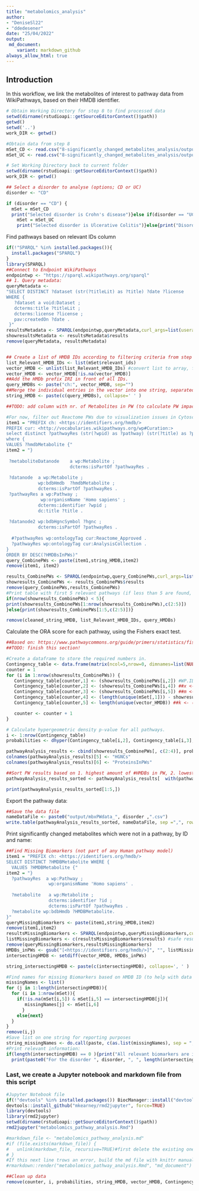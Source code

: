 ```yaml
---
title: "metabolomics_analysis"
author: 
- "DeniseSl22"
- "ddedesener"
date: "25/04/2022"
output:
 md_document:
    variant: markdown_github
always_allow_html: true
---
```


## Introduction
In this workflow, we link the metabolites of interest to pathway data from WikiPathways, based on their HMDB identifier.

```r
# Obtain Working Directory for step 8 to find processed data
setwd(dirname(rstudioapi::getSourceEditorContext()$path))
getwd()
setwd('..')
work_DIR <- getwd()

#Obtain data from step 8
mSet_CD <- read.csv("8-significantly_changed_metabolites_analysis/output/mbxData_CD.csv", na.strings=c("", "NA"))
mSet_UC <- read.csv("8-significantly_changed_metabolites_analysis/output/mbxData_UC.csv", na.strings=c("", "NA"))

# Set Working Directory back to current folder
setwd(dirname(rstudioapi::getSourceEditorContext()$path))
work_DIR <- getwd()

## Select a disorder to analyse (options; CD or UC)
disorder <- "CD"

if (disorder == "CD") {
  mSet = mSet_CD 
  print("Selected disorder is Crohn's disease")}else if(disorder == "UC"){ 
    mSet = mSet_UC
    print("Selected disorder is Ulcerative Colitis")}else{print("Disorder not Recognised")}
```
Find pathways based on relevant IDs column
```r
if(!"SPARQL" %in% installed.packages()){
  install.packages("SPARQL")
}
library(SPARQL)
##Connect to Endpoint WikiPathways
endpointwp <- "https://sparql.wikipathways.org/sparql"
## 1. Query metadata:
queryMetadata <-
"SELECT DISTINCT ?dataset (str(?titleLit) as ?title) ?date ?license 
WHERE {
   ?dataset a void:Dataset ;
   dcterms:title ?titleLit ;
   dcterms:license ?license ;
   pav:createdOn ?date .
 }"
resultsMetadata <- SPARQL(endpointwp,queryMetadata,curl_args=list(useragent=R.version.string))
showresultsMetadata <- resultsMetadata$results
remove(queryMetadata, resultsMetadata)


## Create a list of HMDB IDs according to filtering criteria from step 8.
list_Relevant_HMDB_IDs <- list(mSet$relevant_ids)
vector_HMDB <- unlist(list_Relevant_HMDB_IDs) #convert list to array, for traversing the data to a SPARQL query later on
vector_HMDB <- vector_HMDB[!is.na(vector_HMDB)]
##Add the HMDb prefix IRI in front of all IDs.
query_HMDBs <- paste("ch:", vector_HMDB, sep="")
##Merge the individual entries in the vector into one string, separated by a space
string_HMDB <- paste(c(query_HMDBs), collapse=' ' )

##TODO: add column with nr. of Metabolites in PW (to calculate PW impact)

#For now, filter out Reactome PWs due to visualization issues in Cytoscape.
item1 = "PREFIX ch: <https://identifiers.org/hmdb/>
PREFIX cur: <http://vocabularies.wikipathways.org/wp#Curation:>
select distinct ?pathwayRes (str(?wpid) as ?pathway) (str(?title) as ?pathwayTitle) (count(distinct ?hmdbMetabolite) AS ?HMDBsInPWs) (count(distinct ?metaboliteDatanode) AS ?TotalMetabolitesinPW) (GROUP_CONCAT(DISTINCT fn:substring(?hgnc,37);separator=' ') AS ?Proteins) (count(distinct ?hgnc) AS ?ProteinsInPWs) (GROUP_CONCAT(DISTINCT fn:substring(?hmdbMetabolite,30);separator=' ') AS ?includedHMDBs)
where {
VALUES ?hmdbMetabolite {"
item2 = "}
 
 ?metaboliteDatanode	a wp:Metabolite ;
                        dcterms:isPartOf ?pathwayRes .
 
 ?datanode	a wp:Metabolite ;          
           	wp:bdbHmdb  ?hmdbMetabolite ;
    		dcterms:isPartOf ?pathwayRes .
 ?pathwayRes a wp:Pathway ;
             wp:organismName 'Homo sapiens' ; 
    		dcterms:identifier ?wpid ;
    		dc:title ?title .
    		
 ?datanode2 wp:bdbHgncSymbol ?hgnc ;
    		dcterms:isPartOf ?pathwayRes .
    		
  #?pathwayRes wp:ontologyTag cur:Reactome_Approved . 
  ?pathwayRes wp:ontologyTag cur:AnalysisCollection .   		
}
ORDER BY DESC(?HMDBsInPWs)"
query_CombinePWs <- paste(item1,string_HMDB,item2)
remove(item1, item2)

results_CombinePWs <- SPARQL(endpointwp,query_CombinePWs,curl_args=list(useragent=R.version.string))
showresults_CombinePWs <- results_CombinePWs$results
remove(query_CombinePWs,results_CombinePWs)
#Print table with first 5 relevant pathways (if less than 5 are found, print only those)
if(nrow(showresults_CombinePWs) < 5){
print(showresults_CombinePWs[1:nrow(showresults_CombinePWs),c(2:5)])
}else{print(showresults_CombinePWs[1:5,c(2:5)])}

remove(cleaned_string_HMDB, list_Relevant_HMDB_IDs, query_HMDBs)
```
Calculate the ORA score for each pathway, using the Fishers exact test.
```r
##Based on: https://www.pathwaycommons.org/guide/primers/statistics/fishers_exact_test/
##TODO: finish this section!

#Create a dataframe to store the required numbers in.
Contingency_table <- data.frame(matrix(ncol=5,nrow=0, dimnames=list(NULL, c("WP.ID", "x", "m", "n", "k"))))
counter = 1
for (i in 1:nrow(showresults_CombinePWs)) {
   Contingency_table[counter,1] <- (showresults_CombinePWs[i,2]) #WP.ID
   Contingency_table[counter,2] <- (showresults_CombinePWs[i,4]) ##x <- (number4) #Total differentially changed metabolites, also in a PW. (HMDBsInPWs)
   Contingency_table[counter,3] <- (showresults_CombinePWs[i,5]) ##m <- (number) #Total Metabolites in PW (TotalMetabolitesinPW)
   Contingency_table[counter,4] <- (length(unique(mSet[,1])) - showresults_CombinePWs[i,4]) ##n <- (number2) #Total Metabolites measured not in PW (DISTINCT all_HMDB - HMDBsInPWs)
   Contingency_table[counter,5] <- length(unique(vector_HMDB)) ##k <- (number3) #Total differentially changed metabolites. (DISTINCT vector_HMDB)

   counter <- counter + 1
}

# Calculate hypergeometric density p-value for all pathways.
i <- 1:nrow(Contingency_table)
probabilities <- dhyper(Contingency_table[i,2], Contingency_table[i,3], Contingency_table[i,4], Contingency_table[i,5], log = FALSE)

pathwayAnalysis_results <- cbind(showresults_CombinePWs[, c(2:4)], probabilities, showresults_CombinePWs[, c(6,7)])
colnames(pathwayAnalysis_results)[5] <- "HGNCs"
colnames(pathwayAnalysis_results)[6] <- "ProteinsInPWs"

##Sort PW results based on 1. highest amount of #HMDBs in PW, 2. lowest p-values,  3. highest amouny of proteins in PW (which might be relevant for transcriptomics analysis later)
pathwayAnalysis_results_sorted <- pathwayAnalysis_results[  with(pathwayAnalysis_results, order(-HMDBsInPWs, probabilities, -ProteinsInPWs)),]

print(pathwayAnalysis_results_sorted[1:5,])
```
Export the pathway data:
```r
##Save the data file
nameDataFile <- paste0("output/mbxPWdata_", disorder ,".csv")
write.table(pathwayAnalysis_results_sorted, nameDataFile, sep =",", row.names = FALSE)
```

Print significantly changed metabolites which were not in a pathway, by ID and name:
```r
##Find Missing Biomarkers (not part of any Human pathway model)
item1 = "PREFIX ch: <https://identifiers.org/hmdb/>
SELECT DISTINCT ?HMDBMetabolite WHERE {
  VALUES ?HMDBMetabolite {"
item2 = "}
  ?pathwayRes  a wp:Pathway ;
             	wp:organismName 'Homo sapiens' .
  
  ?metabolite 	a wp:Metabolite ;
                dcterms:identifier ?id ;
                dcterms:isPartOf ?pathwayRes .
  ?metabolite wp:bdbHmdb ?HMDBMetabolite.
}"
queryMissingBiomarkers <- paste(item1,string_HMDB,item2)
remove(item1,item2)
resultsMissingBiomarkers <- SPARQL(endpointwp,queryMissingBiomarkers,curl_args=list(useragent=R.version.string))
listMissingBiomarkers <- c(resultsMissingBiomarkers$results) #safe results as list for comparison.
remove(queryMissingBiomarkers,resultsMissingBiomarkers)
HMDBs_inPWs <- gsub("[<https://identifiers.org/hmdb/>]", "", listMissingBiomarkers) #HMDB IDs IRI cleanup
intersectingHMDB <- setdiff(vector_HMDB, HMDBs_inPWs)

string_intersectingHMDB <- paste(c(intersectingHMDB), collapse=', ' )

#Find names for missing Biomarkers based on HMDB ID (to help with data understanding and curation)
missingNames <- list()
for (j in 1:length(intersectingHMDB)){
  for (i in 1:nrow(mSet)){
    if(!is.na(mSet[i,5]) & mSet[i,5] == intersectingHMDB[j]){
       missingNames[j] <- mSet[i,6]
      }
    else{next}
  }
}
remove(i,j)
#Save list on one string for reporting purposes
string_missingNames <- do.call(paste, c(as.list(missingNames), sep = ", "))
#Print relevant information:
if(length(intersectingHMDB) == 0 ){print("All relevant biomarkers are in a pathway!")} else{
  print(paste0("For the disorder ", disorder, ", ", length(intersectingHMDB), " biomarkers are not in a pathway; with the following HMDB IDs: " , string_intersectingHMDB, "; with the following Database names: ", string_missingNames))}
```
### Last, we create a Jupyter notebook and markdown file from this script
```r
#Jupyter Notebook file
if(!"devtools" %in% installed.packages()) BiocManager::install("devtools")
devtools::install_github("mkearney/rmd2jupyter", force=TRUE)
library(devtools)
library(rmd2jupyter)
setwd(dirname(rstudioapi::getSourceEditorContext()$path))
rmd2jupyter("metabolomics_pathway_analysis.Rmd")

#markdown_file <- "metabolomics_pathway_analysis.md"
#if (file.exists(markdown_file)) {
#   unlink(markdown_file, recursive=TRUE)#first delete the existing one
# }
#If this next line trows an error, build the md file with knittr manual selection (file, Knit document, or ctrl+shift+k -keyboard shortcut).
#rmarkdown::render("metabolomics_pathway_analysis.Rmd", "md_document")

##Clean up data
remove(counter, i, probabilities, string_HMDB, vector_HMDB, Contingency_table, pathwayAnalysis_results, showresults_CombinePWs, showresultsMetadata)
```
